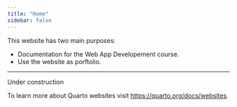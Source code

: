 ```yaml
---
title: "Home"
sidebar: false
---
```


This website has two main purposes:

- Documentation for the Web App Developement course.
- Use the website as porftolio.

----

Under construction


To learn more about Quarto websites visit <https://quarto.org/docs/websites>.
